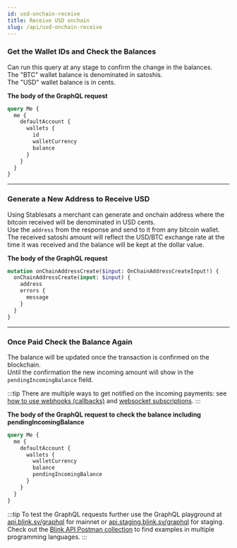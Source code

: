 ```yaml
---
id: usd-onchain-receive
title: Receive USD onchain
slug: /api/usd-onchain-receive
---
```



<AuthProvider>

  <SetApiEndpoint />

  <SetAuthToken />

### Get the Wallet IDs and Check the Balances

Can run this query at any stage to confirm the change in the balances.<br />
The "BTC" wallet balance is denominated in satoshis.<br />
The "USD" wallet balance is in cents.

**The body of the GraphQL request**

```graphql
query Me {
  me {
    defaultAccount {
      wallets {
        id
        walletCurrency
        balance
      }
    }
  }
}
```

  <GetWalletDataUsd />

---

### Generate a New Address to Receive USD

Using Stablesats a merchant can generate and onchain address where the bitcoin received will be denominated in USD cents. <br />
Use the `address` from the response and send to it from any bitcoin wallet.<br />
The received satoshi amount will reflect the USD/BTC exchange rate at the time it was received and the balance will be kept at the dollar value.

**The body of the GraphQL request**

```graphql
mutation onChainAddressCreate($input: OnChainAddressCreateInput!) {
  onChainAddressCreate(input: $input) {
    address
    errors {
      message
    }
  }
}
```

  <OnChainAddressCreateUsd />

---

### Once Paid Check the Balance Again

The balance will be updated once the transaction is confirmed on the blockchain.<br />
Until the confirmation the new incoming amount will show in the `pendingIncomingBalance` field.

:::tip
There are multiple ways to get notified on the incoming payments: see [how to use webhooks (callbacks)](webhooks.md) and [websocket subscriptions](websocket.md).
:::

**The body of the GraphQL request to check the balance including pendingIncomingBalance**


```graphql
query Me {
  me {
    defaultAccount {
      wallets {
        walletCurrency
        balance
        pendingIncomingBalance
      }
    }
  }
}
```

  <GetBalanceWithPending />

</AuthProvider>

:::tip
To test the GraphQL requests further use the GraphQL playground at [api.blink.sv/graphql](https://api.blink.sv/graphql) for mainnet or [api.staging.blink.sv/graphql](https://api.staging.blink.sv/graphql) for staging.<br />
Check out the [Blink API Postman collection](https://documenter.getpostman.com/view/29391384/2s9YCAQq3z#ed78e464-9874-4bf7-9b7b-92e5a898db83) to find examples in multiple programming languages.
:::
